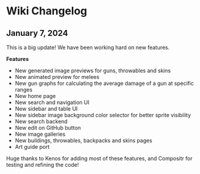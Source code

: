 # Wiki Changelog

## January 7, 2024

This is a big update! We have been working hard on new features.

**Features**

- New generated image previews for guns, throwables and skins
- New animated preview for melees
- New gun graphs for calculating the average damage of a gun at specific ranges
- New home page
- New search and navigation UI
- New sidebar and table UI
- New sidebar image background color selector for better sprite visibility
- New search backend
- New edit on GitHub button
- New image galleries
- New buildings, throwables, backpacks and skins pages
- Art guide port

Huge thanks to Kenos for adding most of these features, and Compositr for testing and refining the code!
